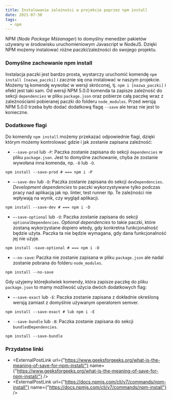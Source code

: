 ```yaml
---
title: Instalowanie zależności w projekcie poprzez npm install
date: 2021-07-30
tags:
  - npm
---
```



NPM (*Node Package Mśśanager*) to domyślny menedżer pakietów używany w środowisku uruchomieniowym Javascript w NodeJS.
Dzięki NPM możemy instalować różne paczki/zależności do swojego projektu. 

### Domyślne zachowanie npm install
 
Instalacja paczki jest bardzo prosta, wystarczy uruchomić komendę `npm install [nazwa_paczki]` i zacznie się ona instalować w naszym projekcie.
Możemy tą komendę wywołać w wersji skróconej, tj. `npm i [nazwa_paczki]` i efekt jest taki sam. 
Od wersji NPM 5.0.0 komenda ta zapisze zależność do sekcji `dependencies` w pliku `package.json` oraz pobierze całą paczkę wraz z zależnościami pobieranej paczki do folderu `node_modules`.
Przed wersją NPM 5.0.0 trzeba było dodać dodatkową flagę `--save` ale teraz nie jest to konieczne. 

### Dodatkowe flagi 

Do komendy `npm install` możemy przekazać odpowiednie flagi, dzięki którym możemy kontrolować gdzie i jak zostanie zapisana zależność:

- `--save-prod` lub `-P`: Paczka zostanie zapisana do sekcji `dependencies` w pliku `package.json`. Jest to domyślne zachowanie, chyba że zostanie wywołana inna komenda, np. `-D` lub `-O`.

```shell
npm install --save-prod # === npm i -P
```

- `–-save-dev` lub `-D`: Paczka zostanie zapisana do sekcji `devDependencies`. 
*Development dependencies* to paczki wykorzystywane tylko podczas pracy nad aplikacją jak np. linter, test runner itp. 
Te zależności nie wpływają na wynik, czy wygląd aplikacji.

```shell
npm install --save-dev # === npm i -D
```

- `–-save-optional` lub `-O`: Paczka zostanie zapisana do sekcji `optionalDependencies`.
*Optional dependencies* to takie paczki, które zostaną wykorzystane dopiero wtedy, gdy konkretna funkcjonalność będzie użyta.
Paczka ta nie będzie wymagana, gdy dana funkcjonalność jej nie użyje.

```shell
npm install -save-optional # === npm i -O
```

- `–-no-save`: Paczka nie zostanie zapisana w pliku `package.json` ale nadal zostanie pobrana do folderu `node_modules`.

```shell
npm install --no-save
```

Gdy użyjemy którejkolwiek komendy, która zapisze paczkę do pliku `package.json` to mamy możliwość użycia dwóch dodatkowych flag:

- `–-save-exact` lub `-E`: Paczka zostanie zapisana z dokładnie określoną wersją zamiast z domyślnie używanym operatorem semver.

```shell
npm install --save-exact # lub npm i -E
```

- `--save-bundle` lub `-B`: Paczka zostanie zapisana do sekcji `bundledDependencies`.

```shell
npm install --save-bundle
```

### Przydatne linki

- <ExternalPostLink url={"https://www.geeksforgeeks.org/what-is-the-meaning-of-save-for-npm-install/"} name={"https://www.geeksforgeeks.org/what-is-the-meaning-of-save-for-npm-install/"} />
- <ExternalPostLink url={"https://docs.npmjs.com/cli/v7/commands/npm-install"} name={"https://docs.npmjs.com/cli/v7/commands/npm-install"} />
